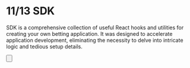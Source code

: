 
# 11/13 SDK

SDK is a comprehensive collection of useful React hooks and utilities for creating your own betting application. It was designed to accelerate application development, eliminating the necessity to delve into intricate logic and tedious setup details.

<Button
  className="mt-6"
  title="Try SDK"
  to="/guides/sdk/overview"
/>

